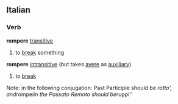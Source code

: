 ==Italian==
===Verb===
'''rompere''' [[transitive]]
#to [[break]] something
'''rompere''' [[intransitive]] (but takes [[avere]] as [[auxiliary]])
#to [[break]]
Note: in the following conjugation: Past Participle should be ''rotto', and ''rompei'' in the Passato Remoto should be ''ruppi''
{{it-conj-ere|romp|Avere}}